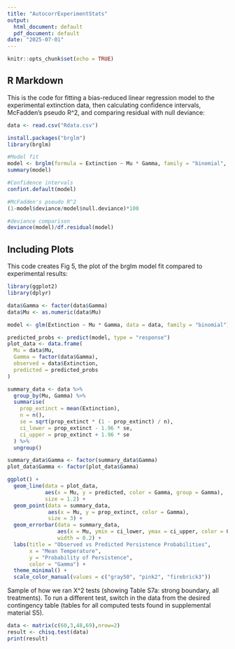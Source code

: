 ```yaml
---
title: "AutocorrExperimentStats"
output:
  html_document: default
  pdf_document: default
date: "2025-07-01"
---
```


```r
knitr::opts_chunk$set(echo = TRUE)
```

## R Markdown

This is the code for fitting a bias-reduced linear regression model to the experimental extinction data, then calculating confidence intervals, McFadden's pseudo R\^2, and comparing residual with null deviance:

```r
data <- read.csv("Rdata.csv")

install.packages("brglm")
library(brglm)

#Model fit
model <- brglm(formula = Extinction ~ Mu * Gamma, family = "binomial", data = data)
summary(model)

#Confidence intervals
confint.default(model)

#McFadden's pseudo R^2
(1-model$deviance/model$null.deviance)*100

#deviance comparison
deviance(model)/df.residual(model)
```

## Including Plots

This code creates Fig 5, the plot of the brglm model fit compared to experimental results:

```r
library(ggplot2)
library(dplyr)

data$Gamma <- factor(data$Gamma)
data$Mu <- as.numeric(data$Mu)

model <- glm(Extinction ~ Mu * Gamma, data = data, family = "binomial")

predicted_probs <- predict(model, type = "response")
plot_data <- data.frame(
  Mu = data$Mu,
  Gamma = factor(data$Gamma),
  observed = data$Extinction,
  predicted = predicted_probs
)

summary_data <- data %>%
  group_by(Mu, Gamma) %>%
  summarise(
    prop_extinct = mean(Extinction),
    n = n(),
    se = sqrt(prop_extinct * (1 - prop_extinct) / n),
    ci_lower = prop_extinct - 1.96 * se,
    ci_upper = prop_extinct + 1.96 * se
  ) %>%
  ungroup()

summary_data$Gamma <- factor(summary_data$Gamma)
plot_data$Gamma <- factor(plot_data$Gamma)

ggplot() +
  geom_line(data = plot_data,
            aes(x = Mu, y = predicted, color = Gamma, group = Gamma),
            size = 1.2) +
  geom_point(data = summary_data,
             aes(x = Mu, y = prop_extinct, color = Gamma),
             size = 3) +
  geom_errorbar(data = summary_data,
                aes(x = Mu, ymin = ci_lower, ymax = ci_upper, color = Gamma),
                width = 0.2) +
  labs(title = "Observed vs Predicted Persistence Probabilities",
       x = "Mean Temperature",
       y = "Probability of Persistence",
       color = "Gamma") +
  theme_minimal() +
  scale_color_manual(values = c("gray50", "pink2", "firebrick3"))
```

Sample of how we ran X^2 tests (showing Table S7a: strong boundary, all treatments). To run a different test, switch in the data from the desired contingency table (tables for all computed tests found in supplemental material S5).

```r
data <- matrix(c(60,3,48,69),nrow=2)
result <- chisq.test(data)
print(result)
```
